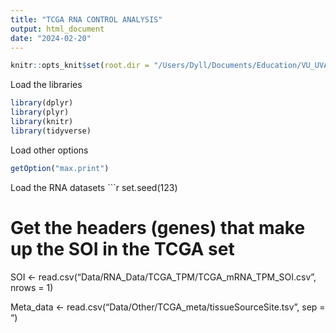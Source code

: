 ```yaml
---
title: "TCGA RNA CONTROL ANALYSIS"
output: html_document
date: "2024-02-20"
---
```


```r
knitr::opts_knit$set(root.dir = "/Users/Dyll/Documents/Education/VU_UVA/Internship/Epigenetics/Janssen_Group-UMCUtrecht/Main_Project")
```
Load the libraries
```r
library(dplyr)
library(plyr)
library(knitr)
library(tidyverse)
``` 
Load other options
```r
getOption("max.print")
```

Load the RNA datasets
```r
set.seed(123)

# Get the headers (genes) that make up the SOI in the TCGA set
SOI <- read.csv("Data/RNA_Data/TCGA_TPM/TCGA_mRNA_TPM_SOI.csv", nrows = 1)


Meta_data <- read.csv("Data/Other/TCGA_meta/tissueSourceSite.tsv", sep = "\t")